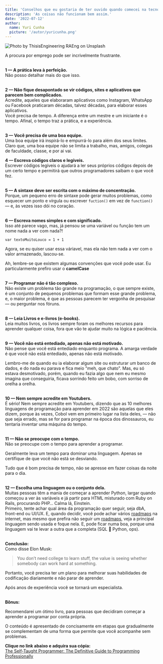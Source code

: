 ```yaml
---
title: 'Conselhos que eu gostaria de ter ouvido quando comecei na tecnologia.'
description: 'As coisas não funcionam bem assim.'
date: '2022-07-12'
author:
  name: Yuri Cunha
  picture: '/autor/yuricunha.png'
---
```


![Photo by ThisisEngineering RAEng on Unsplash](https://miro.medium.com/max/1400/0*SQ9Qv2OQt7hZAHNq 'Photo by ThisisEngineering RAEng on Unsplash')<br>

A procura por emprego pode ser incrivelmente frustrante.
<br><br>

**1 — A prática leva à perfeição.**<br>
Não posso detalhar mais do que isso.
<br><br>

**2 — Não fique desapontado se vir códigos, sites e aplicativos que parecem bem complicados.**<br>
Acredite, aqueles que elaboraram aplicativos como Instagram, WhatsApp ou Facebook praticaram décadas, talvez décadas, para elaborar esses aplicativos.<br>
Você precisa de tempo. A diferença entre um mestre e um iniciante é o tempo. Afinal, o tempo traz a prática, e a experiência.
<br><br>

**3 — Você precisa de uma boa equipe.**<br>
Uma boa equipe irá inspirá-lo e empurrá-lo para além dos seus limites. Claro que, uma boa equipe não se limita a trabalho, mas, amigos, colegas de faculdade, classe, e por ai vai.
<br>

**4 — Escreva códigos claros e legíveis.**<br>
Escrever códigos legíveis o ajudará a ler seus próprios códigos depois de um certo tempo e permitirá que outros programadores saibam o que você fez.
<br><br>

**5 — A sintaxe deve ser escrita com o máximo de concentração.**<br>
Porque, um pequeno erro de sintaxe pode gerar muitos problemas, como esquecer um ponto e vírgula ou escrever `fuction()` em vez de `function()` — e, às vezes isso dói no coração.
<br><br>

**6 — Escreva nomes simples e com significado.**<br>
Isso até parece vago, mas, já pensou se uma variável ou função tem um nome nada a ver com nada?!

`var textoMuitoLouco = 1 + 1`

Agora, se eu quiser usar essa váriavel, mas ela não tem nada a ver com o valor armazenado, lascou-se.

Ah, lembre-se que existem algumas convenções que você pode usar. Eu particularmente prefiro usar o **camelCase**
<br><br>

**7 — Programar não é tão complexo.**<br>
Não existe um problema tão grande na programação, o que sempre existe, é um conjunto de pequenos problemas que formam esse grande problema, e, o maior problema, é que as pessoas parecem ter vergonha de pesquisar — ou perguntar nos fóruns.
<br><br>

**8 — Leia Livros e e-livros (e-books).**<br>
Leia muitos livros, os livros sempre foram os melhores recursos para aprender qualquer coisa, fora que vão te ajudar muito na lógica e paciência.
<br><br>

**9 — Você não está entediado, apenas não está motivado.**<br>
Não pense que você está entediado enquanto programa. A amarga verdade é que você não está entediado, apenas não está motivado.

Lembro-me de quando eu ia elaborar algum site ou estruturar um banco de dados, e do nada eu parava e fica meio "meh, que chato". Mas, eu só estava desmotivado, porém, quando eu fazia algo que nem eu mesmo imagina que conseguiria, ficava sorrindo feito um bobo, com sorriso de orelha a orelha.
<br><br>

**10 — Nem sempre acredite em Youtubers.**<br>
É sério! Nem sempre acredite em Youtubers, dizendo que as 10 melhores linguagens de programação para aprender em 2022 são aquelas que eles dizem, porque às vezes, Cobol vem em primeiro lugar na lista deles, — não que seja errado, mas se for para programar na época dos dinossauros, eu tentaria inventar uma máquina do tempo.
<br><br>

**11 — Não se preocupe com o tempo.**<br>
Não se preocupe com o tempo para aprender a programar.

Geralmente leva um tempo para dominar uma linguagem. Apenas se certifique de que você não está se desviando.

Tudo que é bom precisa de tempo, não se apresse em fazer coisas da noite para o dia.
<br><br>

**12 — Escolha uma linguagem ou o conjunto dela.**<br>
Muitas pessoas têm a mania de começar a aprender Python, largar quando começou a ver às variáveis e já partir para HTML misturado com Ruby on Rails, procurando PHP… Calma lá, Einstein.<br>
Primeiro, tente achar qual área da programação quer seguir, seja dbA, front-end ou UI/UX. E, quando decidir, você pode achar vários [roadmaps](https://roadmap.sh/ 'roadmaps') na internet, mas mesmo que prefira não seguir um [roadmaps](https://roadmap.sh/ 'roadmaps'), veja a principal linguagem sendo usada e foque nela. E, pode ficar numa boa, porque uma linguagem vai te levar a outra que a completa (SQL 💚 Python, ops).<br><br>

**Conclusão:**<br>
Como disse Elon Musk:<br>

> You don’t need college to learn stuff, the value is seeing whether somebody can work hard at something.

Portanto, você precisa ter um plano para melhorar suas habilidades de codificação diariamente e não parar de aprender.

Após anos de experiência você se tornará um especialista.
<br><br>

**Bônus:**

Recomendarei um ótimo livro, para pessoas que decidiram começar a aprender a programar por conta própria.

O conteúdo é apresentado de concisamente em etapas que gradualmente se complementam de uma forma que permite que você acompanhe sem problemas.
<br>

**Clique no link abaixo e adquira sua cópia:**<br>
[The Self-Taught Programmer: The Definitive Guide to Programming Professionally](https://amzn.to/2HKwDRZ 'The Self-Taught Programmer: The Definitive Guide to Programming Professionally')
